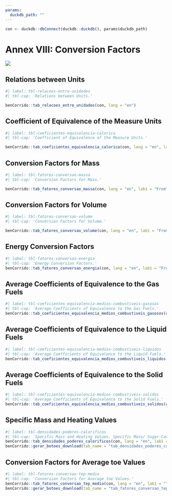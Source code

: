 ```yaml
---
params:
  duckdb_path: ""
---
```


```r
con <- duckdb::dbConnect(duckdb::duckdb(), params$duckdb_path)
```

# Annex VIII: Conversion Factors {-}

![](../img/capas/imagem_cap_anexo.png)

## Relations between Units

```r
#| label: tbl-relacoes-entre-unidades
#| tbl-cap: 'Relations between Units.'

benCorrido::tab_relacoes_entre_unidades(con, lang = "en")
```

## Coefficient of Equivalence of the Measure Units

```r
#| label: tbl-coeficientes-equivalencia-calorica
#| tbl-cap: 'Coefficient of Equivalence of the Measure Units.'

benCorrido::tab_coeficientes_equivalencia_calorica(con, lang = "en", lab1 = "From", lab2 = "To")
```

## Conversion Factors for Mass

```r
#| label: tbl-fatores-conversao-massa
#| tbl-cap: 'Conversion Factors for Mass.'

benCorrido::tab_fatores_conversao_massa(con, lang = "en", lab1 = "From", lab2 = "To")
```

## Conversion Factors for Volume

```r
#| label: tbl-fatores-conversao-volume
#| tbl-cap: 'Conversion Factors for Volume.'

benCorrido::tab_fatores_conversao_volume(con, lang = "en", lab1 = "From", lab2 = "To")
```

## Energy Conversion Factors

```r
#| label: tbl-fatores-conversao-energia
#| tbl-cap: 'Energy Conversion Factors.'
benCorrido::tab_fatores_conversao_energia(con, lang = "en", lab1 = "From", lab2 = "To")
```

## Average Coefficients of Equivalence to the Gas Fuels

```r
#| label: tbl-coeficientes-equivalencia-medios-combustiveis-gasosos
#| tbl-cap: 'Average Coefficients of Equivalence to the Gas Fuels.'
benCorrido::tab_coeficientes_equivalencia_medios_combustiveis_gasosos(con, lang = "en", lab1 = "From (10³ m³)", lab2 = "To")
```

## Average Coefficients of Equivalence to the Liquid Fuels

```r
#| label: tbl-coeficientes-equivalencia-medios-combustiveis-liquidos
#| tbl-cap: 'Average Coefficients of Equivalence to the Liquid Fuels.'
benCorrido::tab_coeficientes_equivalencia_medios_combustiveis_liquidos(con, lang = "en", lab1 = "From (m³)", lab2 = "To")
```

## Average Coefficients of Equivalence to the Solid Fuels

```r
#| label: tbl-coeficientes-equivalencia-medios-combustiveis-solidos
#| tbl-cap: 'Average Coefficients of Equivalence to the Solid Fuels.'
benCorrido::tab_coeficientes_equivalencia_medios_combustiveis_solidos(con, lang = "en", lab1 = "From (ton)", lab2 = "To")
```

## Specific Mass and Heating Values

```r
#| label: tbl-densidades-poderes-calorificos
#| tbl-cap: 'Specific Mass and Heating Values. Specific Mass/ Sugar-Cane Bagass: Bagasse with 50% of humidity. Electricity/Hydraulic Energy: kcal/kWh. Gasworks Gas - Rio de Janeiro/Gasworks Gas - São Paulo/ Coke Oven Gas/Dry Natural Gas/Humid Natural Gas: kcal/m³. Dry Natural Gas/Humid Natural Gas: At 20°C, for oil and natural gas products.'
benCorrido::tab_densidades_poderes_calorificos(con, lang = "en", lab1 = "From", lab2 = "To")
benCorrido::gerar_botoes_download(tab_name = "tab_densidades_poderes_calorificos", tabela = FALSE, lang = "en")
```

## Conversion Factors for Average toe Values

```r
#| label: tbl-fatores-conversao-tep-medio
#| tbl-cap: 'Conversion Factors for Average toe Values.'
benCorrido::tab_fatores_conversao_tep_medio(con, lang = "en", lab1 = "", lab2 = "Unit")
benCorrido::gerar_botoes_download(tab_name = "tab_fatores_conversao_tep_medio", tabela = FALSE, lang = "en")
```
